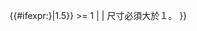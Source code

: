 {{#ifexpr:{{If empty|{{{1|{{{size|1.5}}}}}}|1.5}} >= 1
| <!--
--><templatestyles src="Template:Checkbox/styles.css" /><!--
--><span class="oo-ui-icon-check oo-ui-image-invert checkbox" style="background-color: {{#switch:{{ucfirst:{{{2|{{{bg}}}}}}}}|Progressive=#3366cc|Destructive=#dd3333|Constructive=#00af89|Warning=#ff5d00|Yellow=#fc3|Disabled=#c8ccd1|#default=#ffffff}}; border-color: {{#switch:{{ucfirst:{{{2|{{{bg}}}}}}}}|Progressive=#3366cc|Destructive=#dd3333|Constructive=#00af89|Warning=#ff5d00|Yellow=#fc3|Disabled=#c8ccd1}}; width: {{If empty|{{{1|{{{size|1.5}}}}}}|1.5}}em; height: {{If empty|{{{1|{{{size|1.5}}}}}}|1.5}}em; background-size: {{#expr:{{If empty|{{{1|{{{size|1.5}}}}}}|1.5}} - 0.5}}em {{#expr:{{If empty|{{{1|{{{size|1.5}}}}}}|1.5}} - 0.5}}em; "></span>
| <span class="error">尺寸必須大於１。</span>
}}